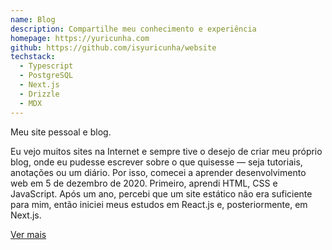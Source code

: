 ```yaml
---
name: Blog
description: Compartilhe meu conhecimento e experiência
homepage: https://yuricunha.com
github: https://github.com/isyuricunha/website
techstack:
  - Typescript
  - PostgreSQL
  - Next.js
  - Drizzle
  - MDX
---
```


Meu site pessoal e blog.

Eu vejo muitos sites na Internet e sempre tive o desejo de criar meu próprio blog, onde eu pudesse escrever sobre o que quisesse — seja tutoriais, anotações ou um diário. Por isso, comecei a aprender desenvolvimento web em 5 de dezembro de 2020. Primeiro, aprendi HTML, CSS e JavaScript. Após um ano, percebi que um site estático não era suficiente para mim, então iniciei meus estudos em React.js e, posteriormente, em Next.js.

[Ver mais](/about)
